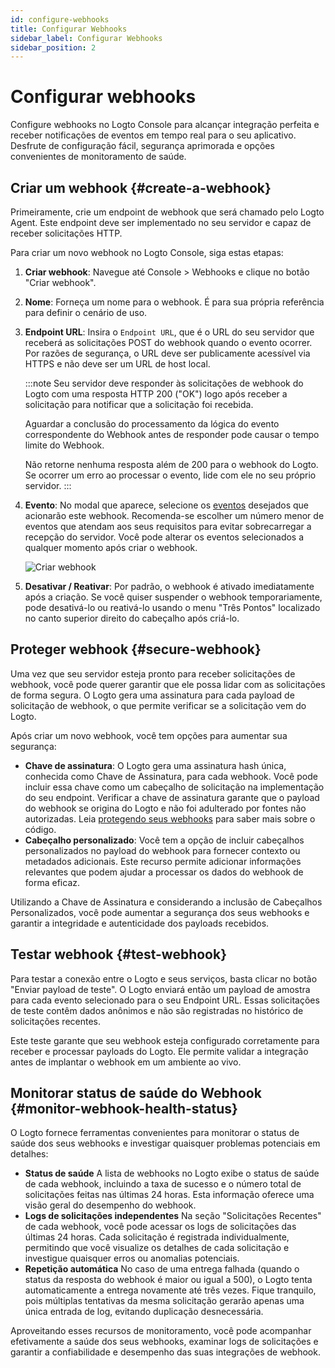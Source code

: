 ```yaml
---
id: configure-webhooks
title: Configurar Webhooks
sidebar_label: Configurar Webhooks
sidebar_position: 2
---
```



# Configurar webhooks

Configure webhooks no Logto Console para alcançar integração perfeita e receber notificações de eventos em tempo real para o seu aplicativo. Desfrute de configuração fácil, segurança aprimorada e opções convenientes de monitoramento de saúde.

## Criar um webhook \{#create-a-webhook}

Primeiramente, crie um endpoint de webhook que será chamado pelo Logto Agent. Este endpoint deve ser implementado no seu servidor e capaz de receber solicitações HTTP.

Para criar um novo webhook no Logto Console, siga estas etapas:

1. **Criar webhook**: Navegue até <CloudLink to="/webhooks">Console > Webhooks</CloudLink> e clique no botão "Criar webhook".
2. **Nome**: Forneça um nome para o webhook. É para sua própria referência para definir o cenário de uso.
3. **Endpoint URL**: Insira o `Endpoint URL`, que é o URL do seu servidor que receberá as solicitações POST do webhook quando o evento ocorrer. Por razões de segurança, o URL deve ser publicamente acessível via HTTPS e não deve ser um URL de host local.

   :::note
   Seu servidor deve responder às solicitações de webhook do Logto com uma resposta HTTP 200 ("OK") logo após receber a solicitação para notificar que a solicitação foi recebida.

   Aguardar a conclusão do processamento da lógica do evento correspondente do Webhook antes de responder pode causar o tempo limite do Webhook.

   Não retorne nenhuma resposta além de 200 para o webhook do Logto. Se ocorrer um erro ao processar o evento, lide com ele no seu próprio servidor.
   :::

4. **Evento**: No modal que aparece, selecione os [eventos](/developers/webhooks/webhooks-events) desejados que acionarão este webhook. Recomenda-se escolher um número menor de eventos que atendam aos seus requisitos para evitar sobrecarregar a recepção do servidor. Você pode alterar os eventos selecionados a qualquer momento após criar o webhook.

   <img src={createWebhookPageImage} alt="Criar webhook" />

5. **Desativar / Reativar**: Por padrão, o webhook é ativado imediatamente após a criação. Se você quiser suspender o webhook temporariamente, pode desativá-lo ou reativá-lo usando o menu "Três Pontos" localizado no canto superior direito do cabeçalho após criá-lo.

## Proteger webhook \{#secure-webhook}

Uma vez que seu servidor esteja pronto para receber solicitações de webhook, você pode querer garantir que ele possa lidar com as solicitações de forma segura. O Logto gera uma assinatura para cada payload de solicitação de webhook, o que permite verificar se a solicitação vem do Logto.

Após criar um novo webhook, você tem opções para aumentar sua segurança:

- **Chave de assinatura**: O Logto gera uma assinatura hash única, conhecida como Chave de Assinatura, para cada webhook. Você pode incluir essa chave como um cabeçalho de solicitação na implementação do seu endpoint. Verificar a chave de assinatura garante que o payload do webhook se origina do Logto e não foi adulterado por fontes não autorizadas. Leia [protegendo seus webhooks](/developers/webhooks/secure-webhooks/) para saber mais sobre o código.
- **Cabeçalho personalizado**: Você tem a opção de incluir cabeçalhos personalizados no payload do webhook para fornecer contexto ou metadados adicionais. Este recurso permite adicionar informações relevantes que podem ajudar a processar os dados do webhook de forma eficaz.

Utilizando a Chave de Assinatura e considerando a inclusão de Cabeçalhos Personalizados, você pode aumentar a segurança dos seus webhooks e garantir a integridade e autenticidade dos payloads recebidos.

## Testar webhook \{#test-webhook}

Para testar a conexão entre o Logto e seus serviços, basta clicar no botão "Enviar payload de teste". O Logto enviará então um payload de amostra para cada evento selecionado para o seu Endpoint URL. Essas solicitações de teste contêm dados anônimos e não são registradas no histórico de solicitações recentes.

Este teste garante que seu webhook esteja configurado corretamente para receber e processar payloads do Logto. Ele permite validar a integração antes de implantar o webhook em um ambiente ao vivo.

## Monitorar status de saúde do Webhook \{#monitor-webhook-health-status}

O Logto fornece ferramentas convenientes para monitorar o status de saúde dos seus webhooks e investigar quaisquer problemas potenciais em detalhes:

- **Status de saúde**
  A lista de webhooks no Logto exibe o status de saúde de cada webhook, incluindo a taxa de sucesso e o número total de solicitações feitas nas últimas 24 horas. Esta informação oferece uma visão geral do desempenho do webhook.
- **Logs de solicitações independentes**
  Na seção "Solicitações Recentes" de cada webhook, você pode acessar os logs de solicitações das últimas 24 horas. Cada solicitação é registrada individualmente, permitindo que você visualize os detalhes de cada solicitação e investigue quaisquer erros ou anomalias potenciais.
- **Repetição automática**
  No caso de uma entrega falhada (quando o status da resposta do webhook é maior ou igual a 500), o Logto tenta automaticamente a entrega novamente até três vezes. Fique tranquilo, pois múltiplas tentativas da mesma solicitação gerarão apenas uma única entrada de log, evitando duplicação desnecessária.

Aproveitando esses recursos de monitoramento, você pode acompanhar efetivamente a saúde dos seus webhooks, examinar logs de solicitações e garantir a confiabilidade e desempenho das suas integrações de webhook.
